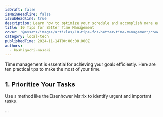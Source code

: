 ```yaml
---
isDraft: false
isMainHeadline: false
isSubHeadline: true
description: Learn how to optimize your schedule and accomplish more each day.
title: 10 Tips for Better Time Management
cover: '@assets/images/articles/10-tips-for-better-time-management/cover.avif'
category: local-tech
publishedTime: 2024-11-14T00:00:00.000Z
authors:
  - hashiguchi-masaki
---
```

Time management is essential for achieving your goals efficiently. Here are ten practical tips to make the most of your time.

## 1. Prioritize Your Tasks

Use a method like the Eisenhower Matrix to identify urgent and important tasks.

...
